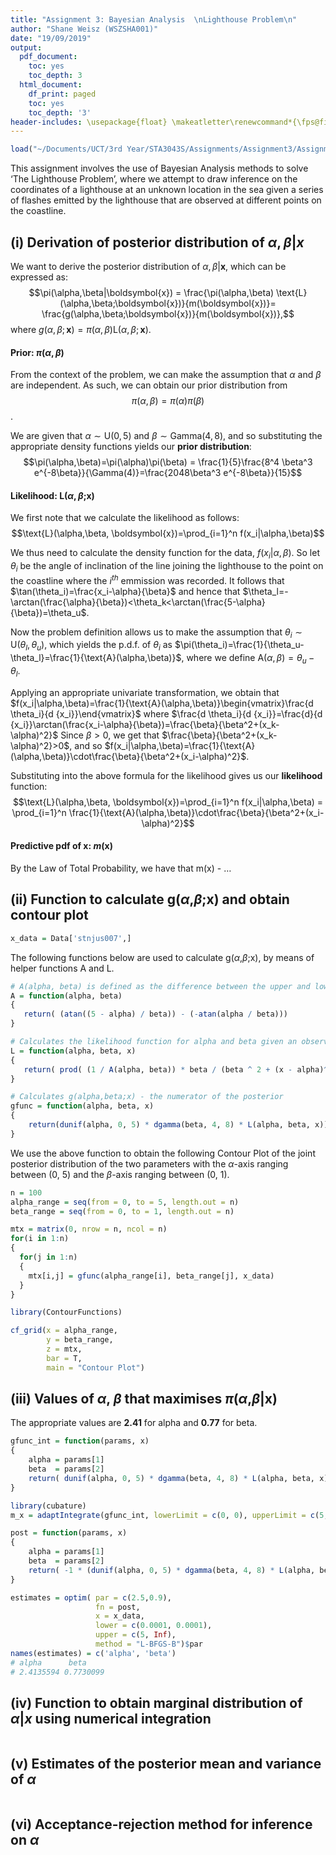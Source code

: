 ```yaml
---
title: "Assignment 3: Bayesian Analysis  \nLighthouse Problem\n"
author: "Shane Weisz (WSZSHA001)"
date: "19/09/2019"
output:
  pdf_document:
    toc: yes
    toc_depth: 3
  html_document:
    df_print: paged
    toc: yes
    toc_depth: '3'
header-includes: \usepackage{float} \makeatletter\renewcommand*{\fps@figure}{H}\makeatother
---
```


```r
load("~/Documents/UCT/3rd Year/STA3043S/Assignments/Assignment3/Assignment3Data2019.RData")
```

This assignment involves the use of Bayesian Analysis methods to solve 'The Lighthouse Problem', where we attempt to draw inference on the coordinates of a lighthouse at an unknown location in the sea given a series of flashes emitted by the lighthouse that are observed at different points on the coastline.

## (i) Derivation of posterior distribution of $\alpha,\beta|x$

We want to derive the posterior distribution of $\alpha,\beta|\boldsymbol{x}$, which can be expressed as:
$$\pi(\alpha,\beta|\boldsymbol{x}) = \frac{\pi(\alpha,\beta) \text{L}(\alpha,\beta;\boldsymbol{x})}{m(\boldsymbol{x})}= \frac{g(\alpha,\beta;\boldsymbol{x})}{m(\boldsymbol{x})},$$ where 
$g(\alpha,\beta;\boldsymbol{x})=\pi(\alpha,\beta) \text{L}(\alpha,\beta;\boldsymbol{x})$.

#### Prior: $\pi(\alpha,\beta)$

From the context of the problem, we can make the assumption that $\alpha$ and $\beta$ are independent. As such, we can obtain our prior distribution from $$\pi(\alpha,\beta)=\pi(\alpha)\pi(\beta)$$. 

We are given that $\alpha \sim \text{U}(0,5)$ and $\beta \sim \text{Gamma}(4,8)$, and so substituting the appropriate density functions yields our **prior distribution**: $$\pi(\alpha,\beta)=\pi(\alpha)\pi(\beta) = \frac{1}{5}\frac{8^4 \beta^3 e^{-8\beta}}{\Gamma(4)}=\frac{2048\beta^3 e^{-8\beta}}{15}$$

#### Likelihood: $\text{L}(\alpha,\beta$;$\boldsymbol{x}$)

We first note that we calculate the likelihood as follows:
$$\text{L}(\alpha,\beta, \boldsymbol{x})=\prod_{i=1}^n f(x_i|\alpha,\beta)$$

We thus need to calculate the density function for the data, $f(x_i|\alpha,\beta)$. 
So let $\theta_i$ be the angle of inclination of the line joining the lighthouse to the point on the coastline where the $i^{th}$ emmission was recorded. It follows that $\tan(\theta_i)=\frac{x_i-\alpha}{\beta}$ and hence that $\theta_l=-\arctan(\frac{\alpha}{\beta})<\theta_k<\arctan(\frac{5-\alpha}{\beta})=\theta_u$.

Now the problem definition allows us to make the assumption that $\theta_i \sim\text{U}(\theta_l,\theta_u)$, which yields the p.d.f. of $\theta_i$ as $\pi(\theta_i)=\frac{1}{\theta_u-\theta_l}=\frac{1}{\text{A}(\alpha,\beta)}$, where we define $\text{A}(\alpha,\beta) = \theta_u-\theta_l$.

Applying an appropriate univariate transformation, we obtain that $f(x_i|\alpha,\beta)=\frac{1}{\text{A}(\alpha,\beta)}\begin{vmatrix}\frac{d \theta_i}{d {x_i}}\end{vmatrix}$ where $\frac{d \theta_i}{d {x_i}}=\frac{d}{d {x_i}}\arctan(\frac{x_i-\alpha}{\beta})=\frac{\beta}{\beta^2+(x_k-\alpha)^2}$
Since $\beta>0$, we get that $\frac{\beta}{\beta^2+(x_k-\alpha)^2}>0$, and so  $f(x_i|\alpha,\beta)=\frac{1}{\text{A}(\alpha,\beta)}\cdot\frac{\beta}{\beta^2+(x_i-\alpha)^2}$.

Substituting into the above formula for the likelihood gives us our **likelihood** function:
$$\text{L}(\alpha,\beta, \boldsymbol{x})=\prod_{i=1}^n f(x_i|\alpha,\beta) = \prod_{i=1}^n \frac{1}{\text{A}(\alpha,\beta)}\cdot\frac{\beta}{\beta^2+(x_i-\alpha)^2}$$

#### Predictive pdf of x: $m(\boldsymbol{x})$

By the Law of Total Probability, we have that m(x) - ...

## (ii) Function to calculate g($\alpha$,$\beta$;x) and obtain contour plot

```r
x_data = Data['stnjus007',]
```

The following functions below are used to calculate g($\alpha$,$\beta$;x), by means of helper functions A and L.

```r
# A(alpha, beta) is defined as the difference between the upper and lower bounds for theta
A = function(alpha, beta)
{
   return( (atan((5 - alpha) / beta)) - (-atan(alpha / beta)))
}

# Calculates the likelihood function for alpha and beta given an observed data vector x
L = function(alpha, beta, x)
{
   return( prod( (1 / A(alpha, beta)) * beta / (beta ^ 2 + (x - alpha)^2)) )
}

# Calculates g(alpha,beta;x) - the numerator of the posterior
gfunc = function(alpha, beta, x)
{
    return(dunif(alpha, 0, 5) * dgamma(beta, 4, 8) * L(alpha, beta, x))
}
```

We use the above function to obtain the following Contour Plot of the joint posterior distribution of the
two parameters with the $\alpha$-axis ranging between (0, 5) and the $\beta$-axis ranging between (0, 1).

```r
n = 100
alpha_range = seq(from = 0, to = 5, length.out = n)
beta_range = seq(from = 0, to = 1, length.out = n)

mtx = matrix(0, nrow = n, ncol = n)
for(i in 1:n)
{
  for(j in 1:n)
  {
    mtx[i,j] = gfunc(alpha_range[i], beta_range[j], x_data)
  }
}

library(ContourFunctions)

cf_grid(x = alpha_range, 
        y = beta_range, 
        z = mtx, 
        bar = T,
        main = "Contour Plot")
```

## (iii) Values of $\alpha$, $\beta$ that maximises $\pi$($\alpha$,$\beta$|x)

The appropriate values are **2.41** for alpha and **0.77** for beta.

```r

gfunc_int = function(params, x)
{
    alpha = params[1]
    beta  = params[2]
    return( dunif(alpha, 0, 5) * dgamma(beta, 4, 8) * L(alpha, beta, x) )
}

library(cubature)
m_x = adaptIntegrate(gfunc_int, lowerLimit = c(0, 0), upperLimit = c(5, 600), x = x_data)$integral

post = function(params, x)
{
    alpha = params[1]
    beta  = params[2]
    return( -1 * (dunif(alpha, 0, 5) * dgamma(beta, 4, 8) * L(alpha, beta, x) / m_x) )
}

estimates = optim( par = c(2.5,0.9), 
                   fn = post, 
                   x = x_data,
                   lower = c(0.0001, 0.0001),
                   upper = c(5, Inf),
                   method = "L-BFGS-B")$par
names(estimates) = c('alpha', 'beta')
# alpha      beta 
# 2.4135594 0.7730099 
```

## (iv) Function to obtain marginal distribution of $\alpha|x$ using numerical integration

```r

```

## (v) Estimates of the posterior mean and variance of $\alpha$

```r

```

## (vi) Acceptance-rejection method for inference on $\alpha$

```r

```

